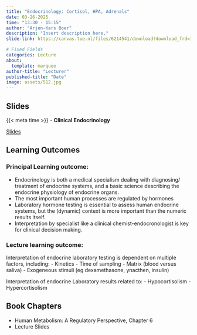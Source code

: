 ```yaml
---
title: "Endocrinology: Cortisol, HPA, Adrenals"
date: 03-26-2025
time: "13:30 - 15:15"
author: "Arjen-Kars Boer"
description: "Insert description here."
slide-link: https://canvas.tue.nl/files/6214541/download?download_frd=1

# Fixed Fields
categories: Lecture
about:
  template: marquee
author-title: "Lecturer"
published-title: "Date"
image: assets/512.jpg
---
```


## Slides
::: slide-deck
{{< meta time >}} - **Clinical Endocrinology**

::: slides
[Slides]({{< meta slide-link >}})
:::
:::

## Learning Outcomes

### Principal Learning outcome:
- Endocrinology is both a medical specialism dealing with diagnosing/ treatment of endocrine systems, and a basic science describing the endocrine physiology of endocrine organs.
- The most important human processes are regulated by hormones
- Laboratory hormone testing is essential to assess human endocrine systems, but the (dynamic) context is more important than the numeric results itself.
- Interpretation by specialist like a clinical chemist-endocronologist is key for clinical decision making.
 
### Lecture learning outcome:
Interpretation of endocrine laboratory testing is dependent on multiple factors, including:
- Kinetics
- Time of sampling
- Matrix (blood versus saliva)
- Exogeneous stimuli (eg dexamethasone, ynacthen, insulin)

Interpretation of endocrine Laboratory results related to:
- Hypocortisolism
- Hypercortisolism

## Book Chapters

- Human Metabolism: A Regulatory Perspective, Chapter 6
- Lecture Slides
